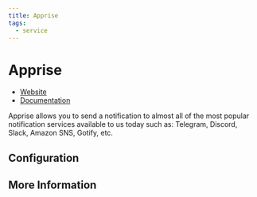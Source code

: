 ```yaml
---
title: Apprise
tags:
  - service
---
```


# Apprise

- [Website](https://github.com/caronc/apprise)
- [Documentation](https://github.com/caronc/apprise/wiki)

Apprise allows you to send a notification to almost all of the most popular notification services available to us today such as: Telegram, Discord, Slack, Amazon SNS, Gotify, etc.

## Configuration

## More Information
